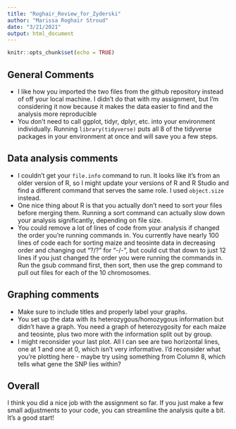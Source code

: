 ```yaml
---
title: "Roghair_Review_for_Zyderski"
author: "Marissa Roghair Stroud"
date: "3/21/2021"
output: html_document
---
```


```r
knitr::opts_chunk$set(echo = TRUE)
```

## General Comments

* I like how you imported the two files from the github repository instead of off your local machine. I didn't do that with my assignment, but I'm considering it now because it makes the data easier to find and the analysis more reproducible
* You don't need to call ggplot, tidyr, dplyr, etc. into your environment individually. Running `library(tidyverse)` puts all 8 of the tidyverse packages in your environment at once and will save you a few steps. 

## Data analysis comments

* I couldn't get your `file.info` command to run. It looks like it's from an older version of R, so I might update your versions of R and R Studio and find a different command that serves the same role. I used `object.size` instead. 
* One nice thing about R is that you actually don't need to sort your files before merging them. Running a sort command can actually slow down your analysis significantly, depending on file size. 
* You could remove a lot of lines of code from your analysis if changed the order you're running commands in. You currently have nearly 100 lines of code each for sorting maize and teosinte data in decreasing order and changing out "?/?" for "-/-", but could cut that down to just 12 lines if you just changed the order you were running the commands in. Run the gsub command first, then sort, then use the grep command to pull out files for each of the 10 chromosomes. 

## Graphing comments

* Make sure to include titles and properly label your graphs. 
* You set up the data with its heterozygous/homozygous information but didn't have a graph. You need a graph of heterozygosity for each maize and teosinte, plus two more with the information split out by group.
* I might reconsider your last plot. All I can see are two horizontal lines, one at 1 and one at 0, which isn't very informative. I'd reconsider what you're plotting here - maybe try using something from Column 8, which tells what gene the SNP lies within?

## Overall

I think you did a nice job with the assignment so far. If you just make a few small adjustments to your code, you can streamline the analysis quite a bit. It's a good start!

